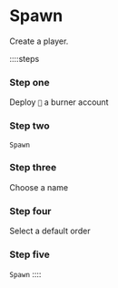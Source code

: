 # Spawn

Create a player.

::::steps

### Step one

Deploy `🚀` a burner account

### Step two

`Spawn`

### Step three

Choose a name

### Step four

Select a default order

### Step five

`Spawn`
::::
